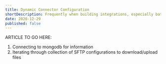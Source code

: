 ```yaml
---
title: Dynamic Connector Configuration
shortDescription: Frequently when building integrations, especially batch jobs, we don't necessarily know all of the systems we will be connecting to ahead of time. Additionally, a frequent use case involves externalizing these configurations. To demonstrate dynamic connector configuration, let's walk through building an application which iterates through a list of SFTP configurations and downloads/uploads files.
date: 2020-12-29
published: false
---
```

ARTICLE TO GO HERE:

1. Connecting to mongodb for information
2. Iterating through collection of SFTP configurations to download/upload files